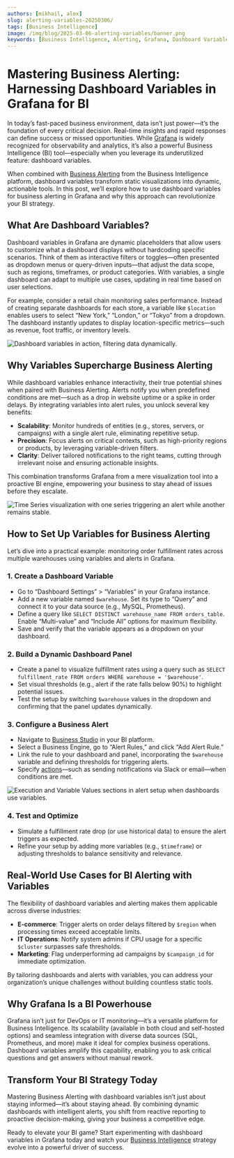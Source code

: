 ```yaml
---
authors: [mikhail, alex]
slug: alerting-variables-20250306/
tags: [Business Intelligence]
image: /img/blog/2025-03-06-alerting-variables/banner.png
keywords: [Business Intelligence, Alerting, Grafana, Dashboard Variables]
---
```



# Mastering Business Alerting: Harnessing Dashboard Variables in Grafana for BI

In today’s fast-paced business environment, data isn’t just power—it’s the foundation of every critical decision. Real-time insights and rapid responses can define success or missed opportunities. While [Grafana](https://grafana.com) is widely recognized for observability and analytics, it’s also a powerful Business Intelligence (BI) tool—especially when you leverage its underutilized feature: dashboard variables.

When combined with [Business Alerting](/big/alerting/) from the Business Intelligence platform, dashboard variables transform static visualizations into dynamic, actionable tools. In this post, we’ll explore how to use dashboard variables for business alerting in Grafana and why this approach can revolutionize your BI strategy.

<Youtube
  id="ey0ZSbSDxtI"
  title="Mastering Business Alerting: Dashboard Variables in Grafana Cloud"
/>

## What Are Dashboard Variables?

Dashboard variables in Grafana are dynamic placeholders that allow users to customize what a dashboard displays without hardcoding specific scenarios. Think of them as interactive filters or toggles—often presented as dropdown menus or query-driven inputs—that adjust the data scope, such as regions, timeframes, or product categories. With variables, a single dashboard can adapt to multiple use cases, updating in real time based on user selections.

For example, consider a retail chain monitoring sales performance. Instead of creating separate dashboards for each store, a variable like `$location` enables users to select “New York,” “London,” or “Tokyo” from a dropdown. The dashboard instantly updates to display location-specific metrics—such as revenue, foot traffic, or inventory levels.

<Image
  title="Dashboard variables in action, filtering data dynamically."
  src="/img/blog/2025-03-06-alerting-variables/dashboard-variables.png"
/>

## Why Variables Supercharge Business Alerting

While dashboard variables enhance interactivity, their true potential shines when paired with Business Alerting. Alerts notify you when predefined conditions are met—such as a drop in website uptime or a spike in order delays. By integrating variables into alert rules, you unlock several key benefits:

- **Scalability**: Monitor hundreds of entities (e.g., stores, servers, or campaigns) with a single alert rule, eliminating repetitive setup.
- **Precision**: Focus alerts on critical contexts, such as high-priority regions or products, by leveraging variable-driven filters.
- **Clarity**: Deliver tailored notifications to the right teams, cutting through irrelevant noise and ensuring actionable insights.

This combination transforms Grafana from a mere visualization tool into a proactive BI engine, empowering your business to stay ahead of issues before they escalate.

<Image
  title="Time Series visualization with one series triggering an alert while another remains stable."
  src="/img/big/business-alerting/var-1.png"
/>

## How to Set Up Variables for Business Alerting

Let’s dive into a practical example: monitoring order fulfillment rates across multiple warehouses using variables and alerts in Grafana.

### 1. Create a Dashboard Variable

- Go to “Dashboard Settings” > “Variables” in your Grafana instance.
- Add a new variable named `$warehouse`. Set its type to “Query” and connect it to your data source (e.g., MySQL, Prometheus).
- Define a query like `SELECT DISTINCT warehouse_name FROM orders_table`. Enable “Multi-value” and “Include All” options for maximum flexibility.
- Save and verify that the variable appears as a dropdown on your dashboard.

### 2. Build a Dynamic Dashboard Panel

- Create a panel to visualize fulfillment rates using a query such as `SELECT fulfillment_rate FROM orders WHERE warehouse = '$warehouse'`.
- Set visual thresholds (e.g., alert if the rate falls below 90%) to highlight potential issues.
- Test the setup by switching `$warehouse` values in the dropdown and confirming that the panel updates dynamically.

### 3. Configure a Business Alert

- Navigate to [Business Studio](/big/studio/) in your BI platform.
- Select a Business Engine, go to “Alert Rules,” and click “Add Alert Rule.”
- Link the rule to your dashboard and panel, incorporating the `$warehouse` variable and defining thresholds for triggering alerts.
- Specify [actions](/big/studio/actions/)—such as sending notifications via Slack or email—when conditions are met.

<Image
  title="Execution and Variable Values sections in alert setup when dashboards use variables."
  src="/img/big/business-alerting/execution-var-values.png"
/>

### 4. Test and Optimize

- Simulate a fulfillment rate drop (or use historical data) to ensure the alert triggers as expected.
- Refine your setup by adding more variables (e.g., `$timeframe`) or adjusting thresholds to balance sensitivity and relevance.

## Real-World Use Cases for BI Alerting with Variables

The flexibility of dashboard variables and alerting makes them applicable across diverse industries:

- **E-commerce**: Trigger alerts on order delays filtered by `$region` when processing times exceed acceptable limits.
- **IT Operations**: Notify system admins if CPU usage for a specific `$cluster` surpasses safe thresholds.
- **Marketing**: Flag underperforming ad campaigns by `$campaign_id` for immediate optimization.

By tailoring dashboards and alerts with variables, you can address your organization’s unique challenges without building countless static tools.

## Why Grafana Is a BI Powerhouse

Grafana isn’t just for DevOps or IT monitoring—it’s a versatile platform for Business Intelligence. Its scalability (available in both cloud and self-hosted options) and seamless integration with diverse data sources (SQL, Prometheus, and more) make it ideal for complex business operations. Dashboard variables amplify this capability, enabling you to ask critical questions and get answers without manual rework.

## Transform Your BI Strategy Today

Mastering Business Alerting with dashboard variables isn’t just about staying informed—it’s about staying ahead. By combining dynamic dashboards with intelligent alerts, you shift from reactive reporting to proactive decision-making, giving your business a competitive edge.

Ready to elevate your BI game? Start experimenting with dashboard variables in Grafana today and watch your [Business Intelligence](/big/) strategy evolve into a powerful driver of success.

<Feedback />
